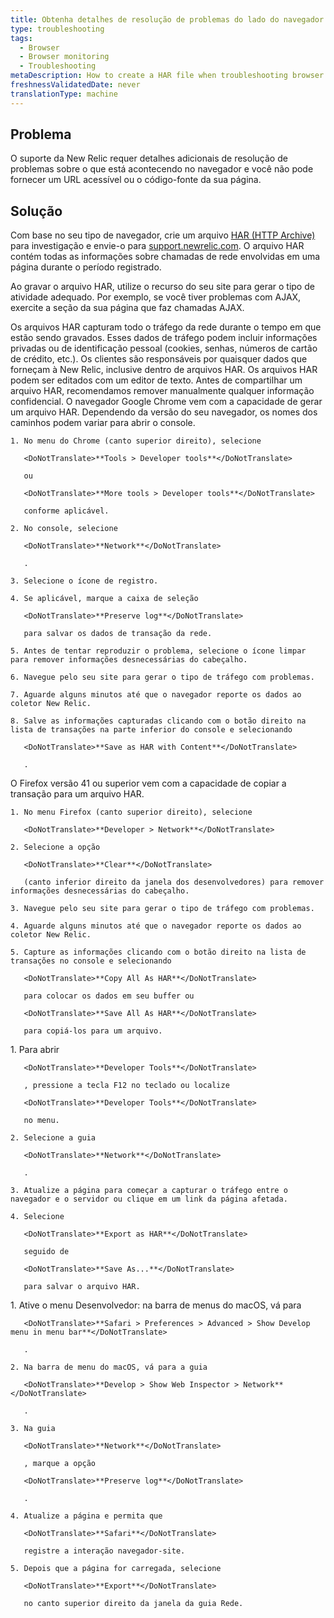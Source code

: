 ```yaml
---
title: Obtenha detalhes de resolução de problemas do lado do navegador em um arquivo HAR
type: troubleshooting
tags:
  - Browser
  - Browser monitoring
  - Troubleshooting
metaDescription: How to create a HAR file when troubleshooting browser.
freshnessValidatedDate: never
translationType: machine
---
```


## Problema

O suporte da New Relic requer detalhes adicionais de resolução de problemas sobre o que está acontecendo no navegador e você não pode fornecer um URL acessível ou o código-fonte da sua página.

## Solução

Com base no seu tipo de navegador, crie um arquivo [HAR (HTTP Archive)](https://dvcs.w3.org/hg/webperf/raw-file/tip/specs/HAR/Overview.html) para investigação e envie-o para [support.newrelic.com](https://support.newrelic.com/). O arquivo HAR contém todas as informações sobre chamadas de rede envolvidas em uma página durante o período registrado.

Ao gravar o arquivo HAR, utilize o recurso do seu site para gerar o tipo de atividade adequado. Por exemplo, se você tiver problemas com AJAX, exercite a seção da sua página que faz chamadas AJAX.

<Callout variant="important">
  Os arquivos HAR capturam todo o tráfego da rede durante o tempo em que estão sendo gravados. Esses dados de tráfego podem incluir informações privadas ou de identificação pessoal (cookies, senhas, números de cartão de crédito, etc.). Os clientes são responsáveis por quaisquer dados que forneçam à New Relic, inclusive dentro de arquivos HAR. Os arquivos HAR podem ser editados com um editor de texto. Antes de compartilhar um arquivo HAR, recomendamos remover manualmente qualquer informação confidencial.
</Callout>

<CollapserGroup>
  <Collapser
    id="chrome"
    title="Chrome"
  >
    O navegador Google Chrome vem com a capacidade de gerar um arquivo HAR. Dependendo da versão do seu navegador, os nomes dos caminhos podem variar para abrir o console.

    1. No menu do Chrome (canto superior direito), selecione

       <DoNotTranslate>**Tools > Developer tools**</DoNotTranslate>

       ou

       <DoNotTranslate>**More tools > Developer tools**</DoNotTranslate>

       conforme aplicável.

    2. No console, selecione

       <DoNotTranslate>**Network**</DoNotTranslate>

       .

    3. Selecione o ícone de registro.

    4. Se aplicável, marque a caixa de seleção

       <DoNotTranslate>**Preserve log**</DoNotTranslate>

       para salvar os dados de transação da rede.

    5. Antes de tentar reproduzir o problema, selecione o ícone limpar para remover informações desnecessárias do cabeçalho.

    6. Navegue pelo seu site para gerar o tipo de tráfego com problemas.

    7. Aguarde alguns minutos até que o navegador reporte os dados ao coletor New Relic.

    8. Salve as informações capturadas clicando com o botão direito na lista de transações na parte inferior do console e selecionando

       <DoNotTranslate>**Save as HAR with Content**</DoNotTranslate>

       .
  </Collapser>

  <Collapser title="Firefox versão 41.x e superior">
    O Firefox versão 41 ou superior vem com a capacidade de copiar a transação para um arquivo HAR.

    1. No menu Firefox (canto superior direito), selecione

       <DoNotTranslate>**Developer > Network**</DoNotTranslate>

    2. Selecione a opção

       <DoNotTranslate>**Clear**</DoNotTranslate>

       (canto inferior direito da janela dos desenvolvedores) para remover informações desnecessárias do cabeçalho.

    3. Navegue pelo seu site para gerar o tipo de tráfego com problemas.

    4. Aguarde alguns minutos até que o navegador reporte os dados ao coletor New Relic.

    5. Capture as informações clicando com o botão direito na lista de transações no console e selecionando

       <DoNotTranslate>**Copy All As HAR**</DoNotTranslate>

       para colocar os dados em seu buffer ou

       <DoNotTranslate>**Save All As HAR**</DoNotTranslate>

       para copiá-los para um arquivo.
  </Collapser>

  <Collapser title="Microsoft borda">
    1. Para abrir

       <DoNotTranslate>**Developer Tools**</DoNotTranslate>

       , pressione a tecla F12 no teclado ou localize

       <DoNotTranslate>**Developer Tools**</DoNotTranslate>

       no menu.

    2. Selecione a guia

       <DoNotTranslate>**Network**</DoNotTranslate>

       .

    3. Atualize a página para começar a capturar o tráfego entre o navegador e o servidor ou clique em um link da página afetada.

    4. Selecione

       <DoNotTranslate>**Export as HAR**</DoNotTranslate>

       seguido de

       <DoNotTranslate>**Save As...**</DoNotTranslate>

       para salvar o arquivo HAR.
  </Collapser>

  <Collapser title="Safári da Apple">
    1. Ative o menu Desenvolvedor: na barra de menus do macOS, vá para

       <DoNotTranslate>**Safari > Preferences > Advanced > Show Develop menu in menu bar**</DoNotTranslate>

       .

    2. Na barra de menu do macOS, vá para a guia

       <DoNotTranslate>**Develop > Show Web Inspector > Network**</DoNotTranslate>

       .

    3. Na guia

       <DoNotTranslate>**Network**</DoNotTranslate>

       , marque a opção

       <DoNotTranslate>**Preserve log**</DoNotTranslate>

       .

    4. Atualize a página e permita que

       <DoNotTranslate>**Safari**</DoNotTranslate>

       registre a interação navegador-site.

    5. Depois que a página for carregada, selecione

       <DoNotTranslate>**Export**</DoNotTranslate>

       no canto superior direito da janela da guia Rede.
  </Collapser>
</CollapserGroup>